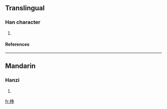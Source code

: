==Translingual==
===Han character===
{{Han char|rn=75|rad=木|as=08|sn=12|four=5205<sub>7</sub>|canj=木月尸木 (DBSD), 木弓尸木 (DNSD), X木弓尸木 (XDNSD)}}
# {{defn|Han|sort=木08}}
====References====
{{Han ref|kx=0533.210|dkj=14960|dj=0921.190|hdz=21235.020|uh=68E6|ud=26854|bh=D9D1|bd=55761}}

----
==Mandarin==
===Hanzi===
{{cmn-hanzi|pin=[[chēng]] (cheng1)|wg=ch'eng<sup>1</sup>}}
# {{defn|Mandarin}}

[[fr:棦]]